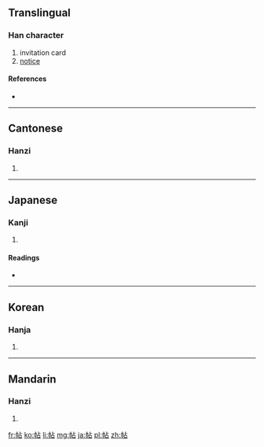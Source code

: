 ==Translingual==

===Han character===
{{Han char|rn=50|rad=巾|as=05|sn=8|four=4126<sub>0</sub>|canj=中月卜口 (LBYR)}}

# invitation card
# [[notice]]

====References====
* {{Han ref|kx=0330.010|dkj=08849|dj=0635.200|hdz=10733.060|uh=5E16|ud=24086|bh=A9AB|bd=43435}}

----

==Cantonese==

===Hanzi===
{{yue-hanzi|jyut=tip3|y=tip3}}

# {{defn|lang=yue|sort=巾05}}

----

==Japanese==

===Kanji===
{{ja-kanji|grade=|rs=巾05}}

# {{defn|lang=ja|sort=巾05}}

====Readings====
* {{ja-readings|on=[[じょう]] (jō), [[ちょう]] (chō)|kun=[[かきもの]] (kakimono)}}

----

==Korean==

===Hanja===
{{ko-hanja|hangeul=[[첩]], [[체]]|rv=cheop, che|mr=ch'ŏp, ch'e}}

# {{defn|lang=ko|sort=巾05}}

----

==Mandarin==

===Hanzi===
{{cmn-hanzi|pin=[[tiē]] ([[tie1]]), [[tiě]] ([[tie3]]), [[tiè]] ([[tie4]])|wg=t'ieh<sup>1</sup>, t'ieh<sup>3</sup>, t'ieh<sup>4</sup>}}

# {{defn|lang=cmn|sort=巾05}}

[[fr:帖]]
[[ko:帖]]
[[li:帖]]
[[mg:帖]]
[[ja:帖]]
[[pl:帖]]
[[zh:帖]]